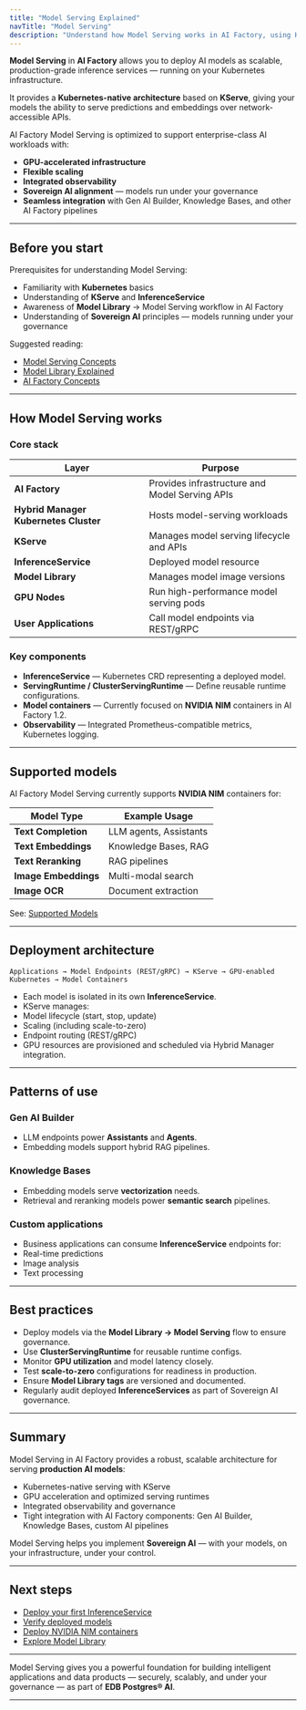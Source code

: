 ```yaml
---
title: "Model Serving Explained"
navTitle: "Model Serving"
description: "Understand how Model Serving works in AI Factory, using KServe to provide scalable, production-ready model inference."
---
```



**Model Serving** in **AI Factory** allows you to deploy AI models as scalable, production-grade inference services — running on your Kubernetes infrastructure.

It provides a **Kubernetes-native architecture** based on **KServe**, giving your models the ability to serve predictions and embeddings over network-accessible APIs.

AI Factory Model Serving is optimized to support enterprise-class AI workloads with:

- **GPU-accelerated infrastructure**
- **Flexible scaling**
- **Integrated observability**
- **Sovereign AI alignment** — models run under your governance
- **Seamless integration** with Gen AI Builder, Knowledge Bases, and other AI Factory pipelines

---

## Before you start

Prerequisites for understanding Model Serving:

- Familiarity with **Kubernetes** basics
- Understanding of **KServe** and **InferenceService**
- Awareness of **Model Library** → Model Serving workflow in AI Factory
- Understanding of **Sovereign AI** principles — models running under your governance

Suggested reading:

- [Model Serving Concepts](model-serving-concepts)
- [Model Library Explained](model-library-explained)
- [AI Factory Concepts](ai-factory-concepts)

---

## How Model Serving works

### Core stack

| Layer | Purpose |
|-------|---------|
| **AI Factory** | Provides infrastructure and Model Serving APIs |
| **Hybrid Manager Kubernetes Cluster** | Hosts model-serving workloads |
| **KServe** | Manages model serving lifecycle and APIs |
| **InferenceService** | Deployed model resource |
| **Model Library** | Manages model image versions |
| **GPU Nodes** | Run high-performance model serving pods |
| **User Applications** | Call model endpoints via REST/gRPC |

### Key components

- **InferenceService** — Kubernetes CRD representing a deployed model.
- **ServingRuntime / ClusterServingRuntime** — Define reusable runtime configurations.
- **Model containers** — Currently focused on **NVIDIA NIM** containers in AI Factory 1.2.
- **Observability** — Integrated Prometheus-compatible metrics, Kubernetes logging.

---

## Supported models

AI Factory Model Serving currently supports **NVIDIA NIM** containers for:

| Model Type | Example Usage |
|------------|---------------|
| **Text Completion** | LLM agents, Assistants |
| **Text Embeddings** | Knowledge Bases, RAG |
| **Text Reranking** | RAG pipelines |
| **Image Embeddings** | Multi-modal search |
| **Image OCR** | Document extraction |

See: [Supported Models](../../../ai-factory/pipeline/models/supported-models/)

---

## Deployment architecture

```Applications → Model Endpoints (REST/gRPC) → KServe → GPU-enabled Kubernetes → Model Containers```

- Each model is isolated in its own **InferenceService**.
- KServe manages:
- Model lifecycle (start, stop, update)
- Scaling (including scale-to-zero)
- Endpoint routing (REST/gRPC)
- GPU resources are provisioned and scheduled via Hybrid Manager integration.

---

## Patterns of use

### Gen AI Builder

- LLM endpoints power **Assistants** and **Agents**.
- Embedding models support hybrid RAG pipelines.

### Knowledge Bases

- Embedding models serve **vectorization** needs.
- Retrieval and reranking models power **semantic search** pipelines.

### Custom applications

- Business applications can consume **InferenceService** endpoints for:
- Real-time predictions
- Image analysis
- Text processing

---

## Best practices

- Deploy models via the **Model Library → Model Serving** flow to ensure governance.
- Use **ClusterServingRuntime** for reusable runtime configs.
- Monitor **GPU utilization** and model latency closely.
- Test **scale-to-zero** configurations for readiness in production.
- Ensure **Model Library tags** are versioned and documented.
- Regularly audit deployed **InferenceServices** as part of Sovereign AI governance.

---

## Summary

Model Serving in AI Factory provides a robust, scalable architecture for serving **production AI models**:

* Kubernetes-native serving with KServe
* GPU acceleration and optimized serving runtimes
* Integrated observability and governance
* Tight integration with AI Factory components: Gen AI Builder, Knowledge Bases, custom AI pipelines

Model Serving helps you implement **Sovereign AI** — with your models, on your infrastructure, under your control.

---

## Next steps

- [Deploy your first InferenceService](/edb-postgres-ai/ai-factory/learn/how-to/model-serving/create-inferenceservice)
- [Verify deployed models](/edb-postgres-ai/hybrid-manager/learn/how-to/ai-factory/verify-models)
- [Deploy NVIDIA NIM containers](/edb-postgres-ai/ai-factory/learn/how-to/model-serving/deploy-nim-container)
- [Explore Model Library](model-library-explained)

---

Model Serving gives you a powerful foundation for building intelligent applications and data products — securely, scalably, and under your governance — as part of **EDB Postgres® AI**.

---
